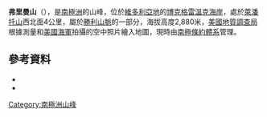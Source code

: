 {{coord|72|43|S|168|21|E|source:GNIS|display=title}}

'''弗里曼山'''（{{lang-en|Mount Freeman}}），是[[南極洲|南極洲]]的山峰，位於[[維多利亞地|維多利亞地]]的[[博克格雷溫克海岸|博克格雷溫克海岸]]，處於[[萊潘托山|萊潘托山]]西北面4公里，屬於[[勝利山脈|勝利山脈]]的一部分，海拔高度2,880米，[[美國地質調查局|美國地質調查局]]根據測量和[[美國海軍|美國海軍]]拍攝的空中照片繪入地圖，現時由[[南極條約體系|南極條約體系]]管理。

==參考資料==
*{{cite gnis | type = antarid | id = 5279| name = Freeman, Mount | accessdate = 2012-04-09}}
*{{usgs-gazetteer|id=5279|name=Freeman, Mount}}

{{DEFAULTSORT:Mount Freeman}}
[[Category:南極洲山峰|Category:南極洲山峰]]


{{BorchgrevinkCoast-geo-stub}}